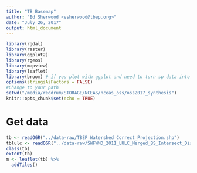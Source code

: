 ```yaml
---
title: "TB Basemap"
author: "Ed Sherwood <esherwood@tbep.org>"
date: "July 26, 2017"
output: html_document
---
```


```r
library(rgdal)
library(raster)
library(ggplot2)
library(rgeos)
library(mapview)
library(leaflet)
library(broom) # if you plot with ggplot and need to turn sp data into dataframes
options(stringsAsFactors = FALSE)
#Change to your path
setwd("/media/reddrum/STORAGE/NCEAS/nceas_oss/oss2017_synthesis")
knitr::opts_chunk$set(echo = TRUE)
```

# Get data
```r
tb <- readOGR("../data-raw/TBEP_Watershed_Correct_Projection.shp")
tblulc <- readOGR("../data-raw/SWFWMD_2011_LULC_Merged_BS_Intersect_Dissolve_LAND_ONLY.shp")
class(tb)
extent(tb)
m <- leaflet(tb) %>%
  addTiles()
```

